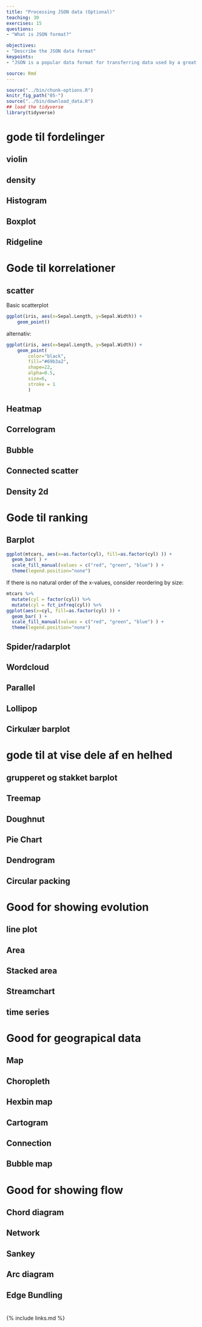 ```yaml
---
title: "Processing JSON data (Optional)"
teaching: 30
exercises: 15
questions:
- "What is JSON format?"

objectives:
- "Describe the JSON data format"
keypoints:
- "JSON is a popular data format for transferring data used by a great many Web based APIs"

source: Rmd
---
```


```r
source("../bin/chunk-options.R")
knitr_fig_path("05-")
source("../bin/download_data.R")
## load the tidyverse
library(tidyverse)
```

# gode til fordelinger

## violin

## density

## Histogram

## Boxplot

## Ridgeline

# Gode til korrelationer

## scatter
Basic scatterplot
```r
ggplot(iris, aes(x=Sepal.Length, y=Sepal.Width)) + 
    geom_point()
```

alternativ:
```r
ggplot(iris, aes(x=Sepal.Length, y=Sepal.Width)) + 
    geom_point(
        color="black",
        fill="#69b3a2",
        shape=22,
        alpha=0.5,
        size=6,
        stroke = 1
        ) 
```


## Heatmap

## Correlogram

## Bubble

## Connected scatter

## Density 2d

# Gode til ranking

## Barplot


```r
ggplot(mtcars, aes(x=as.factor(cyl), fill=as.factor(cyl) )) +  
  geom_bar( ) +
  scale_fill_manual(values = c("red", "green", "blue") ) +
  theme(legend.position="none")
```
If there is no natural order of the x-values, consider reordering 
by size:

```r
mtcars %>% 
  mutate(cyl = factor(cyl)) %>% 
  mutate(cyl = fct_infreq(cyl)) %>% 
ggplot(aes(x=cyl, fill=as.factor(cyl) )) +  
  geom_bar( ) +
  scale_fill_manual(values = c("red", "green", "blue") ) +
  theme(legend.position="none")
```


## Spider/radarplot

## Wordcloud

## Parallel

## Lollipop

## Cirkulær barplot

# gode til at vise dele af en helhed

## grupperet og stakket barplot

## Treemap

## Doughnut

## Pie Chart

## Dendrogram

## Circular packing

# Good for showing evolution

## line plot

## Area

## Stacked area

## Streamchart

## time series

# Good for geograpical data

## Map

## Choropleth

## Hexbin map

## Cartogram

## Connection

## Bubble map

# Good for showing flow

## Chord diagram

## Network

## Sankey

## Arc diagram

## Edge Bundling

#


{% include links.md %}
